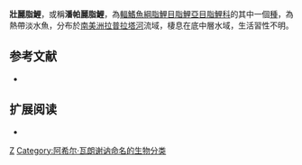 {{Speciesbox 
| taxon = Astyanax orbignyanus
| status = NE
| status_system = IUCN3.1
| authority =  [[Achille_Valenciennes|Valenciennes]], 1850
| synonyms = *''Tetragonopterus orbignyanus''<br /><small>Valenciennes, 1850</small>
}}
'''壯麗脂鯉'''，或稱'''潘帕麗脂鯉'''，為[[輻鰭魚綱|輻鰭魚綱]][[脂鯉目|脂鯉目]][[脂鯉亞目|脂鯉亞目]][[脂鯉科|脂鯉科]]的其中一個[[種|種]]，為熱帶淡水魚，分布於[[南美洲|南美洲]][[拉普拉塔河|拉普拉塔河]]流域，棲息在底中層水域，生活習性不明。

==参考文献==
{{refbegin}}
*{{FishBase_species|genus=Astyanax|species=orbignyanus|year=2013|month=11}}
{{refend}}

== 扩展阅读 ==
{{refbegin}}
*{{wikispecies-inline|Astyanax orbignyanus|壯麗脂鯉}}
{{refend}}
{{Taxonbar|from=Q6397831}}

[[Category:麗脂鯉屬|Z]]
[[Category:阿希尔·瓦朗谢讷命名的生物分类|Category:阿希尔·瓦朗谢讷命名的生物分类]]


{{魚類小作品}}